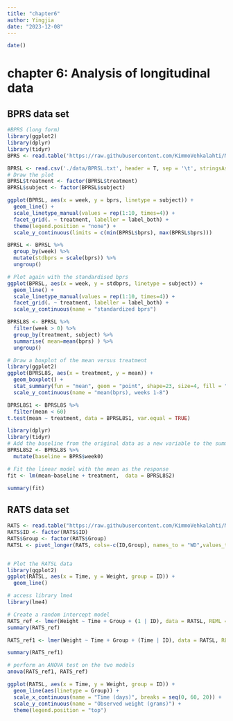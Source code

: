 ```yaml
---
title: "chapter6"
author: Yingjia
date: "2023-12-08"
---
```





```r
date()
```


# chapter 6: Analysis of longitudinal data

## BPRS data set 

```r
#BPRS (long form)
library(ggplot2)
library(dplyr)
library(tidyr)
BPRS <- read.table('https://raw.githubusercontent.com/KimmoVehkalahti/MABS/master/Examples/data/BPRS.txt', header = T)

BPRSL <- read.csv('./data/BPRSL.txt', header = T, sep = '\t', stringsAsFactors = F)
# Draw the plot
BPRSL$treatment <- factor(BPRSL$treatment)
BPRSL$subject <- factor(BPRSL$subject)

ggplot(BPRSL, aes(x = week, y = bprs, linetype = subject)) +
  geom_line() +
  scale_linetype_manual(values = rep(1:10, times=4)) +
  facet_grid(. ~ treatment, labeller = label_both) +
  theme(legend.position = "none") + 
  scale_y_continuous(limits = c(min(BPRSL$bprs), max(BPRSL$bprs)))
```

```r
BPRSL <- BPRSL %>%
  group_by(week) %>%
  mutate(stdbprs = scale(bprs)) %>%
  ungroup()

# Plot again with the standardised bprs
ggplot(BPRSL, aes(x = week, y = stdbprs, linetype = subject)) +
  geom_line() +
  scale_linetype_manual(values = rep(1:10, times=4)) +
  facet_grid(. ~ treatment, labeller = label_both) +
  scale_y_continuous(name = "standardized bprs")
```

```r
BPRSL8S <- BPRSL %>%
  filter(week > 0) %>%
  group_by(treatment, subject) %>%
  summarise( mean=mean(bprs) ) %>%
  ungroup()

# Draw a boxplot of the mean versus treatment
library(ggplot2)
ggplot(BPRSL8S, aes(x = treatment, y = mean)) +
  geom_boxplot() +
  stat_summary(fun = "mean", geom = "point", shape=23, size=4, fill = "white") +
  scale_y_continuous(name = "mean(bprs), weeks 1-8")
```

```r
BPRSL8S1 <- BPRSL8S %>%
  filter(mean < 60)
t.test(mean ~ treatment, data = BPRSL8S1, var.equal = TRUE)
```

```r
library(dplyr)
library(tidyr)
# Add the baseline from the original data as a new variable to the summary data
BPRSL8S2 <- BPRSL8S %>%
  mutate(baseline = BPRS$week0)

# Fit the linear model with the mean as the response 
fit <- lm(mean~baseline + treatment,  data = BPRSL8S2)

summary(fit)
```


## RATS data set
```r
RATS <- read.table("https://raw.githubusercontent.com/KimmoVehkalahti/MABS/master/Examples/data/rats.txt", header = TRUE, sep = '\t')
RATS$ID <- factor(RATS$ID)
RATS$Group <- factor(RATS$Group)
RATSL <- pivot_longer(RATS, cols=-c(ID,Group), names_to = "WD",values_to = "Weight")  %>%  mutate(Time = as.integer(substr(WD,3,4))) %>% arrange(Time)


# Plot the RATSL data
library(ggplot2)
ggplot(RATSL, aes(x = Time, y = Weight, group = ID)) +
  geom_line()

```

```r
# access library lme4
library(lme4)

# Create a random intercept model
RATS_ref <- lmer(Weight ~ Time + Group + (1 | ID), data = RATSL, REML = FALSE)
summary(RATS_ref)
```


```r
RATS_ref1 <- lmer(Weight ~ Time + Group + (Time | ID), data = RATSL, REML = FALSE)

summary(RATS_ref1)
```


```r
# perform an ANOVA test on the two models
anova(RATS_ref1, RATS_ref)
```

```r
ggplot(RATSL, aes(x = Time, y = Weight, group = ID)) +
  geom_line(aes(linetype = Group)) +
  scale_x_continuous(name = "Time (days)", breaks = seq(0, 60, 20)) +
  scale_y_continuous(name = "Observed weight (grams)") +
  theme(legend.position = "top")
```

